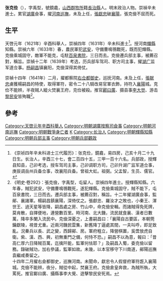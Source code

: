 {{明清人物信息框
| 姓名 = 張克儉
| 原名 =
| 圖片名稱 = 
| 圖片大小 = 220px
| 圖片說明 = 
| 最高職務 = 巡撫河南都察院右僉都御史
| 國家 = 大明
| 爵位 =
| 籍貫 = [[山西|山西]][[長治縣|長治縣]]
| 族裔 = 
| 字號 = 字禹型，號鏡龕
| 室名 = 
| 諡號 = 
| 出生日期 = 萬曆二十年（1592年）
| 出生地點 = 
| 逝世日期 = 崇禎十四年（1641年）
| 逝世地點 = 
| 墓葬 =
| 配偶 =
| 親屬 = 
| 出身 = 
*天啓元年辛酉科舉人
*崇祯四年辛未科進士出身
| 經歷 = 
| 著作 =
}}

'''张克俭'''（{{bd|1592年||1641年||Z}}），字禹型，號鏡龕，[[山西|山西]][[群牧所|群牧所]]籍[[長治縣|長治縣]]人。明末政治人物。崇禎辛未進士。累官[[湖廣|湖廣]]僉事，擢[[河南巡撫|河南巡撫]]，未及上任，[[張獻忠|張獻忠]]破[[襄陽|襄陽]]，張克儉不屈而死。

==生平==
天啓元年（1621年）辛酉科舉人，崇禎四年（1631年）辛未科進士<ref>《崇祯四年辛未科进士三代履历》：张克俭，鏡龕，易四房，己亥十月二十九日生。长治人，辛酉三十七，會二百四十五，三甲一百十六名。兵部政，授輝县知县，己卯考选，授车驾司主事，己卯调职方司，己卯升湖广监军道佥事，庚辰调岳州兵备佥事，改襄阳兵备。曾祖大虹。祖弼。父孟智，生员、儒官。</ref>。授河南[[輝縣|輝縣]]知縣。崇禎六年（1633年）春，農民軍犯[[武安|武安]]，守備曹鳴鶚戰死，既而犯輝縣。克儉乘城固守，敵軍不能克，屯駐[[百泉書院|百泉書院]]，三日而去。克儉遷兵部主事，被薦召對，稱旨。崇禎十二年（1639年）考选，历兵部车驾司、职方司主事，擢[[湖廣等處承宣布政使司|湖广]]监军道佥事。[[杨嗣昌|杨嗣昌]]镇襄阳，克儉深得其倚仗。

崇禎十四年（1641年）二月，擢都察院[[僉都御史|右佥都御史]]，巡抚河南。未及上任，[[張献忠|張献忠]]虜獲楊嗣昌的特使，取得軍符，密令二十八騎改易官軍衣飾，持符入[[襄陽|襄陽]]城。克俭不能辨，半夜贼人縱火焚襄王府，克俭被殺。推官[[酈曰廣|酈曰廣]]、摄县事[[李大觉|李大觉]]、游击[[黎民安|黎民安]]皆殉職<ref>《明史·卷292》：張克儉，字禹型，屯留人。崇禎四年進士。授輝縣知縣。六年春，賊犯武安，守備曹鳴鶚戰死，遂犯輝縣。克儉乘城固守，賊不能下，屯百泉書院，三日而去。遷兵部主事，被薦召對，稱旨。十二年擢湖廣僉事，監鄖、襄諸軍。楊嗣昌鎮襄陽，深倚仗之。張獻忠、羅汝才之敗也，小秦王、渾世王、過天星等皆降，嗣昌處之房、竹山中，命克儉安輯。而諸賊得免死牌，莫肯散，自擇便地，連營數百里。時河南、北大饑，流民就食襄、漢者日數萬，降卒多闌入流民中。克儉深憂之，上書嗣昌曰：「襄陽自古要區，本朝筦鑰獻陵，視昔尤重。近兩河饑民雲集，新舊降丁逼處其間，一夫叫呼，即足致亂。況秦兵以長、武之變，西歸鄖、房。軍府粗立，降營棋置，奚啻放虎自衛。紫、漢、西、興，初無重門之備，何恃不恐。」嗣昌不以為意，報曰：「昔高仁厚六日降賊百萬，迄擒阡能，監軍何怯耶？」及嗣昌入蜀，委克儉以留務。錄破賊功，加右參議，監軍如故。未幾，以本官移守下川南道，鄖陽巡撫袁繼咸奏留之。<br>十四年二月擢右僉都御史，巡撫河南。未聞命，獻忠令人假督府軍符誑入襄陽城。克儉不能辨，夜分，賊從中起，焚襄王府。克儉倉皇奔救，為賊所執，大罵死。推官鄺曰廣、攝縣事李大覺、遊擊黎民安死焉。</ref>。

==參考==
{{Reflist}}

{{崇禎四年辛未科殿试金榜}}
{{DEFAULTSORT:Zhang張}}
[[Category:天啓元年辛酉科舉人|Category:天啓元年辛酉科舉人]]
[[Category:明朝湖廣按察司僉事|Category:明朝湖廣按察司僉事]]
[[Category:明朝河南巡撫|Category:明朝河南巡撫]]
[[Category:明朝戰爭身亡者|Category:明朝戰爭身亡者]]
[[Category:张姓|K]]
[[Category:长治人|Category:长治人]]
[[Category:明朝輝縣知縣|Category:明朝輝縣知縣]]
[[Category:明朝兵部主事|Category:明朝兵部主事]]
[[Category:明朝兵部觀政|Category:明朝兵部觀政]]